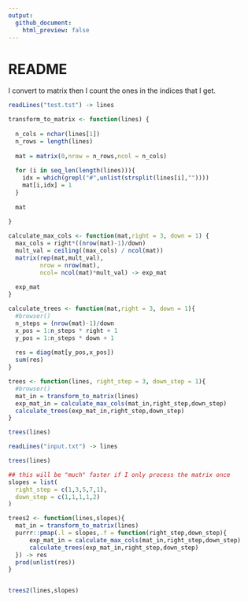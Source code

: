 ```yaml
---
output:
  github_document:
    html_preview: false
---
```


# README


I convert to matrix then I count the ones in the indices that I get.

```r

readLines("test.tst") -> lines

transform_to_matrix <- function(lines) {
  
  n_cols = nchar(lines[1])
  n_rows = length(lines)
  
  mat = matrix(0,nrow = n_rows,ncol = n_cols)
  
  for (i in seq_len(length(lines))){
    idx = which(grepl("#",unlist(strsplit(lines[i],""))))
    mat[i,idx] = 1
  }
  
  mat
  
}

calculate_max_cols <- function(mat,right = 3, down = 1) {
  max_cols = right*((nrow(mat)-1)/down)
  mult_val = ceiling((max_cols) / ncol(mat))
  matrix(rep(mat,mult_val),
         nrow = nrow(mat),
         ncol= ncol(mat)*mult_val) -> exp_mat
  
  exp_mat
}

calculate_trees <- function(mat,right = 3, down = 1){
  #browser()
  n_steps = (nrow(mat)-1)/down
  x_pos = 1:n_steps * right + 1 
  y_pos = 1:n_steps * down + 1
  
  res = diag(mat[y_pos,x_pos])
  sum(res)
}

trees <- function(lines, right_step = 3, down_step = 1){
  #browser()
  mat_in = transform_to_matrix(lines)
  exp_mat_in = calculate_max_cols(mat_in,right_step,down_step)
  calculate_trees(exp_mat_in,right_step,down_step)
}

trees(lines)

```

```r
readLines("input.txt") -> lines

trees(lines)
```

```r
## this will be "much" faster if I only process the matrix once
slopes = list(
  right_step = c(1,3,5,7,1),
  down_step = c(1,1,1,1,2)
)

trees2 <- function(lines,slopes){
  mat_in = transform_to_matrix(lines)
  purrr::pmap(.l = slopes,.f = function(right_step,down_step){
      exp_mat_in = calculate_max_cols(mat_in,right_step,down_step)
      calculate_trees(exp_mat_in,right_step,down_step)
  }) -> res
  prod(unlist(res))
}


trees2(lines,slopes)


```


